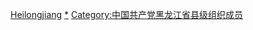 [[Category:中國共產黨縣級組織領導人|Heilongjiang]]
[[Category:中国共产党黑龙江省地方组织领导人|*]]
[[Category:中国共产党黑龙江省县级组织成员|Category:中国共产党黑龙江省县级组织成员]]